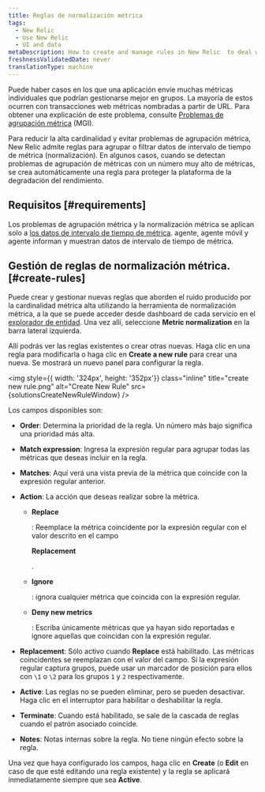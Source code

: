 ```yaml
---
title: Reglas de normalización métrica
tags:
  - New Relic
  - Use New Relic
  - UI and data
metaDescription: How to create and manage rules in New Relic  to deal with noise from high cardinality metrics and prevent metric grouping issues (MGIs).
freshnessValidatedDate: never
translationType: machine
---
```



Puede haber casos en los que una aplicación envíe muchas métricas individuales que podrían gestionarse mejor en grupos. La mayoría de estos ocurren con transacciones web métricas nombradas a partir de URL. Para obtener una explicación de este problema, consulte [Problemas de agrupación métrica](/docs/using-new-relic/cross-product-functions/troubleshooting/metric-grouping-issues) (MGI).

Para reducir la alta cardinalidad y evitar problemas de agrupación métrica, New Relic admite reglas para agrupar o filtrar datos de intervalo de tiempo de métrica (normalización). En algunos casos, cuando se detectan problemas de agrupación de métricas con un número muy alto de métricas, se crea automáticamente una regla para proteger la plataforma de la degradación del rendimiento.

## Requisitos [#requirements]

Los problemas de agrupación métrica y la normalización métrica se aplican solo a [los datos de intervalo de tiempo de métrica](/docs/data-apis/understand-data/new-relic-data-types/#timeslice-data). <InlinePopover type="apm"/>agente, agente móvil y <InlinePopover type="browser"/>agente informan y muestran datos de intervalo de tiempo de métrica.

## Gestión de reglas de normalización métrica. [#create-rules]

Puede crear y gestionar nuevas reglas que aborden el ruido producido por la cardinalidad métrica alta utilizando la herramienta de normalización métrica, a la que se puede acceder desde dashboard de cada servicio en el [explorador de entidad](/docs/new-relic-solutions/new-relic-one/core-concepts/new-relic-explorer-view-performance-across-apps-services-hosts#find). Una vez allí, seleccione <DNT>**Metric normalization**</DNT> en la barra lateral izquierda.

Allí podrás ver las reglas existentes o crear otras nuevas. Haga clic en una regla para modificarla o haga clic en <DNT>**Create a new rule**</DNT> para crear una nueva. Se mostrará un nuevo panel para configurar la regla.

<img
  style={{ width: '324px', height: '352px'}}
  class="inline"
  title="create new rule.png"
  alt="Create New Rule"
  src={solutionsCreateNewRuleWindow}
/>

Los campos disponibles son:

* <DNT>**Order**</DNT>: Determina la prioridad de la regla. Un número más bajo significa una prioridad más alta.

* <DNT>**Match expression**</DNT>: Ingresa la expresión regular para agrupar todas las métricas que deseas incluir en la regla.

* <DNT>**Matches**</DNT>: Aquí verá una vista previa de la métrica que coincide con la expresión regular anterior.

* <DNT>**Action**</DNT>: La acción que deseas realizar sobre la métrica.

  * <DNT>**Replace**</DNT>

    : Reemplace la métrica coincidente por la expresión regular con el valor descrito en el campo

    <DNT>**Replacement**</DNT>

    .

  * <DNT>**Ignore**</DNT>

    : ignora cualquier métrica que coincida con la expresión regular.

  * <DNT>**Deny new metrics**</DNT>

    : Escriba únicamente métricas que ya hayan sido reportadas e ignore aquellas que coincidan con la expresión regular.

* <DNT>**Replacement**</DNT>: Sólo activo cuando <DNT>**Replace**</DNT> está habilitado. Las métricas coincidentes se reemplazan con el valor del campo. Si la expresión regular captura grupos, puede usar un marcador de posición para ellos con `\1` o `\2` para los grupos `1` y `2` respectivamente.

* <DNT>**Active**</DNT>: Las reglas no se pueden eliminar, pero se pueden desactivar. Haga clic en el interruptor para habilitar o deshabilitar la regla.

* <DNT>**Terminate**</DNT>: Cuando está habilitado, se sale de la cascada de reglas cuando el patrón asociado coincide.

* <DNT>**Notes**</DNT>: Notas internas sobre la regla. No tiene ningún efecto sobre la regla.

Una vez que haya configurado los campos, haga clic en <DNT>**Create**</DNT> (o <DNT>**Edit**</DNT> en caso de que esté editando una regla existente) y la regla se aplicará inmediatamente siempre que sea <DNT>**Active**</DNT>.